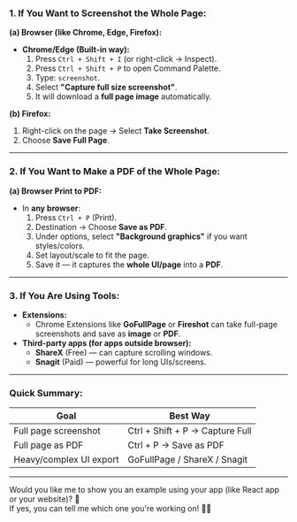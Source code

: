### 1. **If You Want to Screenshot the Whole Page:**

**(a) Browser (like Chrome, Edge, Firefox):**

- **Chrome/Edge (Built-in way):**
  1. Press `Ctrl + Shift + I` (or right-click → Inspect).
  2. Press `Ctrl + Shift + P` to open Command Palette.
  3. Type: `screenshot`.
  4. Select **"Capture full size screenshot"**.
  5. It will download a **full page image** automatically.

**(b) Firefox:**

1. Right-click on the page → Select **Take Screenshot**.
2. Choose **Save Full Page**.

---

### 2. **If You Want to Make a PDF of the Whole Page:**

**(a) Browser Print to PDF:**

- In **any browser**:
  1. Press `Ctrl + P` (Print).
  2. Destination → Choose **Save as PDF**.
  3. Under options, select **"Background graphics"** if you want styles/colors.
  4. Set layout/scale to fit the page.
  5. Save it — it captures the **whole UI/page** into a **PDF**.

---

### 3. **If You Are Using Tools:**

- **Extensions:**
  - Chrome Extensions like **GoFullPage** or **Fireshot** can take full-page screenshots and save as **image** or **PDF**.
- **Third-party apps (for apps outside browser):**
  - **ShareX** (Free) — can capture scrolling windows.
  - **Snagit** (Paid) — powerful for long UIs/screens.

---

### Quick Summary:

| Goal                    | Best Way                        |
| ----------------------- | ------------------------------- |
| Full page screenshot    | Ctrl + Shift + P → Capture Full |
| Full page as PDF        | Ctrl + P → Save as PDF          |
| Heavy/complex UI export | GoFullPage / ShareX / Snagit    |

---

Would you like me to show you an example using your app (like React app or your website)? 🚀  
If yes, you can tell me which one you're working on! 📄✨
